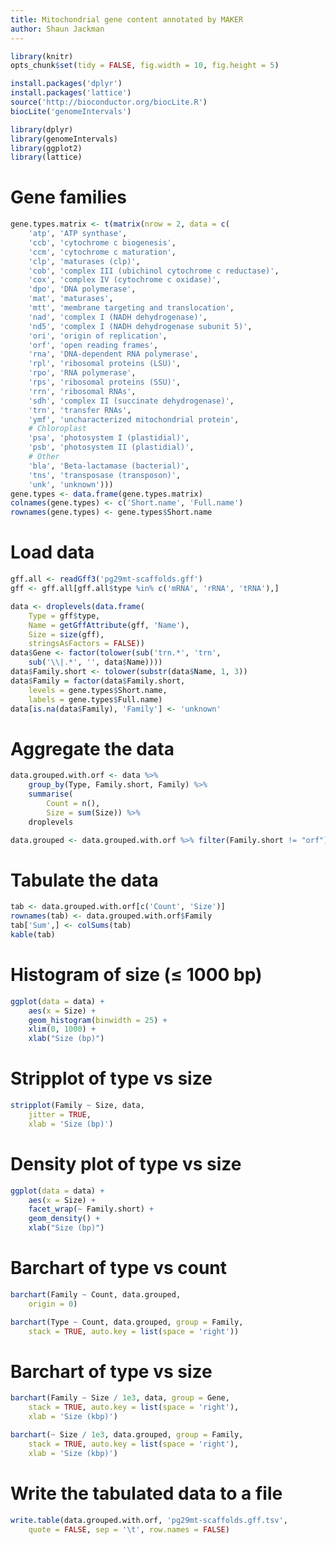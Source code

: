 ```yaml
---
title: Mitochondrial gene content annotated by MAKER
author: Shaun Jackman
---
```


```r
library(knitr)
opts_chunk$set(tidy = FALSE, fig.width = 10, fig.height = 5)
```

```r
install.packages('dplyr')
install.packages('lattice')
source('http://bioconductor.org/biocLite.R')
biocLite('genomeIntervals')
```

```r
library(dplyr)
library(genomeIntervals)
library(ggplot2)
library(lattice)
```

# Gene families
```r
gene.types.matrix <- t(matrix(nrow = 2, data = c(
	'atp', 'ATP synthase',
	'ccb', 'cytochrome c biogenesis',
	'ccm', 'cytochrome c maturation',
	'clp', 'maturases (clp)',
	'cob', 'complex III (ubichinol cytochrome c reductase)',
	'cox', 'complex IV (cytochrome c oxidase)',
	'dpo', 'DNA polymerase',
	'mat', 'maturases',
	'mtt', 'membrane targeting and translocation',
	'nad', 'complex I (NADH dehydrogenase)',
	'nd5', 'complex I (NADH dehydrogenase subunit 5)',
	'ori', 'origin of replication',
	'orf', 'open reading frames',
	'rna', 'DNA-dependent RNA polymerase',
	'rpl', 'ribosomal proteins (LSU)',
	'rpo', 'RNA polymerase',
	'rps', 'ribosomal proteins (SSU)',
	'rrn', 'ribosomal RNAs',
	'sdh', 'complex II (succinate dehydrogenase)',
	'trn', 'transfer RNAs',
	'ymf', 'uncharacterized mitochondrial protein',
	# Chloroplast
	'psa', 'photosystem I (plastidial)',
	'psb', 'photosystem II (plastidial)',
	# Other
	'bla', 'Beta-lactamase (bacterial)',
	'tns', 'transposase (transposon)',
	'unk', 'unknown')))
gene.types <- data.frame(gene.types.matrix)
colnames(gene.types) <- c('Short.name', 'Full.name')
rownames(gene.types) <- gene.types$Short.name
```

# Load data
```r
gff.all <- readGff3('pg29mt-scaffolds.gff')
gff <- gff.all[gff.all$type %in% c('mRNA', 'rRNA', 'tRNA'),]

data <- droplevels(data.frame(
	Type = gff$type,
	Name = getGffAttribute(gff, 'Name'),
	Size = size(gff),
	stringsAsFactors = FALSE))
data$Gene <- factor(tolower(sub('trn.*', 'trn',
	sub('\\|.*', '', data$Name))))
data$Family.short <- tolower(substr(data$Name, 1, 3))
data$Family = factor(data$Family.short,
	levels = gene.types$Short.name,
	labels = gene.types$Full.name)
data[is.na(data$Family), 'Family'] <- 'unknown'
```

# Aggregate the data
```r
data.grouped.with.orf <- data %>%
	group_by(Type, Family.short, Family) %>%
	summarise(
		Count = n(),
		Size = sum(Size)) %>%
	droplevels

data.grouped <- data.grouped.with.orf %>% filter(Family.short != "orf")
```

# Tabulate the data
```r
tab <- data.grouped.with.orf[c('Count', 'Size')]
rownames(tab) <- data.grouped.with.orf$Family
tab['Sum',] <- colSums(tab)
kable(tab)
```

# Histogram of size (≤ 1000 bp)
```r
ggplot(data = data) +
	aes(x = Size) +
	geom_histogram(binwidth = 25) +
	xlim(0, 1000) +
	xlab("Size (bp)")
```

# Stripplot of type vs size
```r
stripplot(Family ~ Size, data,
	jitter = TRUE,
	xlab = 'Size (bp)')
```

# Density plot of type vs size
```r
ggplot(data = data) +
	aes(x = Size) +
	facet_wrap(~ Family.short) +
	geom_density() +
	xlab("Size (bp)")
```

# Barchart of type vs count
```r
barchart(Family ~ Count, data.grouped,
	origin = 0)

barchart(Type ~ Count, data.grouped, group = Family,
	stack = TRUE, auto.key = list(space = 'right'))
```

# Barchart of type vs size
```r
barchart(Family ~ Size / 1e3, data, group = Gene,
	stack = TRUE, auto.key = list(space = 'right'),
	xlab = 'Size (kbp)')

barchart(~ Size / 1e3, data.grouped, group = Family,
	stack = TRUE, auto.key = list(space = 'right'),
	xlab = 'Size (kbp)')
```

# Write the tabulated data to a file
```r
write.table(data.grouped.with.orf, 'pg29mt-scaffolds.gff.tsv',
	quote = FALSE, sep = '\t', row.names = FALSE)
```
